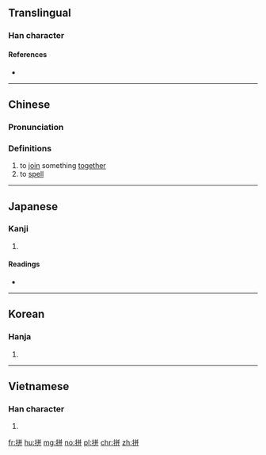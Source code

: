 {{also|拚}}
==Translingual==

===Han character===
{{Han char|rn=64|rad=手|as=06|sn=9|four=58041|canj=QTT,QYJJ|ids=⿰扌并}}

====References====
* {{Han ref|kx=0428.220|dkj=12012|dj=0777.160|hdz=31875.080|uh=62FC|ud=25340|bh=ABF7|bd=44023}}

----

==Chinese==
{{zh-forms}}

===Pronunciation===
{{zh-pron
|m=pīn |ma=Zh-pin.ogg
|c=ping1,ping3
|h=pfs=pên
|md=
|mn=
|w=
|mc=y
|oc=y
|cat=v
}}

===Definitions===
{{zh-hanzi}}

# to [[join]] something [[together]]
# to [[spell]]
#: {{zh-usex|拼音|[[Pinyin]]}}

----

==Japanese==

===Kanji===
{{ja-kanji|grade=|rs=手06}}

# {{defn|lang=ja|sort=手06}}

====Readings====
* {{ja-readings|on=[[ほう]] (hō), [[へい]] (hei), [[ひょう]] (hyō)|kun=[[したがう]] (shitagau)}}

----

==Korean==

===Hanja===
{{ko-hanja|hangeul=병|eumhun=|rv=byeong|mr=pyŏng|y=pyeng}}

# {{defn|lang=ko|sort=手06}}

----

==Vietnamese==

===Han character===
{{vi-hantu|[[phanh]], [[bính]]|rs=手06}}

# {{defn|lang=vi|sort=手06}}

[[fr:拼]]
[[hu:拼]]
[[mg:拼]]
[[no:拼]]
[[pl:拼]]
[[chr:拼]]
[[zh:拼]]